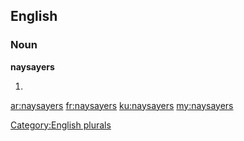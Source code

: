 ==English==

===Noun===
'''naysayers'''

# {{plural of|[[naysayer]]}}

[[Category:English plurals]]

[[ar:naysayers]]
[[fr:naysayers]]
[[ku:naysayers]]
[[my:naysayers]]
